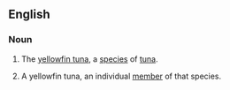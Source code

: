 ==English==
===Noun===
{{en-noun|s|-}}
#{{uncountable}} The [[yellowfin tuna]], a [[species]] of [[tuna]].
#{{countable}} A yellowfin tuna, an individual [[member]] of that species.